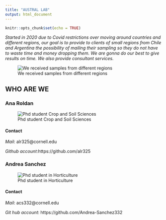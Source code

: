 ```yaml
---
title: "AUSTRAL LAB"
output: html_document
---
```

```r
knitr::opts_chunk$set(echo = TRUE)
```

*Started in 2020 due to Covid restrictions over moving around countries and different regions, our goal is to provide to clients of small regions from Chile and Argentina the possibility of mailing their sampling so they do not have to waste time and money dropping them. We are gonna do our best to give results on time. We also provide consultant services.* 

![We received samples from different regions](lab location .png)

## WHO ARE WE


### Ana Roldan

![Phd student Crop and Soil Sciences](ana.jpg)

#### Contact 

*Mail*: alr325@cornell.edu

*Github account*:https://github.com/alr325


### Andrea Sanchez 

![Phd student in Horticulture](andrea.jpg)

#### Contact

*Mail*: acs332@cornell.edu 

*Git hub account*: https://github.com/Andrea-Sanchez332